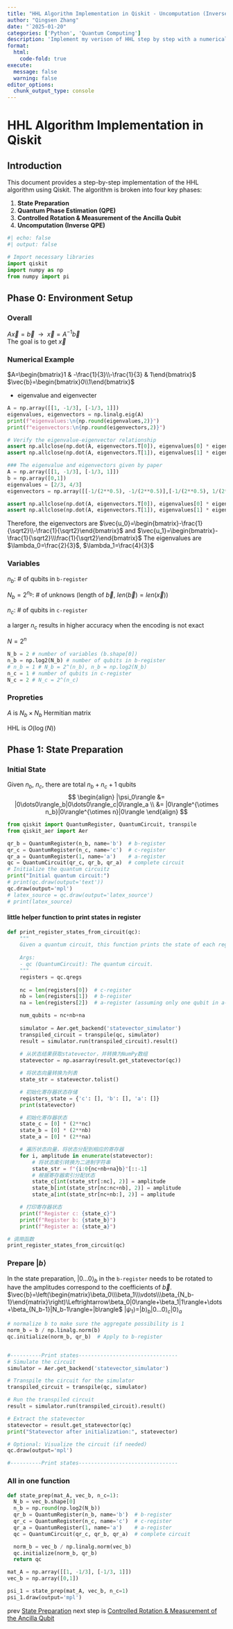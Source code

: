 ```yaml
---
title: "HHL Algorithm Implementation in Qiskit - Uncomputation (Inverse QPE)"
author: "Qingsen Zhang"
date: "`2025-01-20"
categories: ['Python', 'Quantum Computing']
description: 'Implement my verison of HHL step by step with a numerical example'
format: 
  html:
    code-fold: true
execute: 
  message: false
  warning: false
editor_options: 
  chunk_output_type: console
---
```


# HHL Algorithm Implementation in Qiskit

## Introduction

This document provides a step-by-step implementation of the HHL algorithm using Qiskit. The algorithm is broken into four key phases:

1. **State Preparation**
2. **Quantum Phase Estimation (QPE)**
3. **Controlled Rotation & Measurement of the Ancilla Qubit**
4. **Uncomputation (Inverse QPE)**

```python
#| echo: false
#| output: false

# Import necessary libraries
import qiskit
import numpy as np
from numpy import pi
```
## Phase 0: Environment Setup

### Overall
$A\vec{x}=\vec{b}~~\rightarrow~~\vec{x}=A^{-1}\vec{b}$  
The goal is to get $\vec{x}$


### Numerical Example
$A=\begin{bmatrix}1 & -\frac{1}{3}\\-\frac{1}{3} & 1\end{bmatrix}$  
$\vec{b}=\begin{bmatrix}0\\1\end{bmatrix}$

- eigenvalue and eigenvecter
```python
A = np.array([[1, -1/3], [-1/3, 1]])
eigenvalues, eigenvectors = np.linalg.eig(A)
print(f"eigenvalues:\n{np.round(eigenvalues,2)}")
print(f"eigenvectors:\n{np.round(eigenvectors,2)}")

# Verify the eigenvalue-eigenvector relationship
assert np.allclose(np.dot(A, eigenvectors.T[0]), eigenvalues[0] * eigenvectors.T[0])
assert np.allclose(np.dot(A, eigenvectors.T[1]), eigenvalues[1] * eigenvectors.T[1])
```

```python
### The eigenvalue and eigenvectors given by paper
A = np.array([[1, -1/3], [-1/3, 1]])
b = np.array([0,1])
eigenvalues = [2/3, 4/3]
eigenvectors = np.array([[-1/(2**0.5), -1/(2**0.5)],[-1/(2**0.5), 1/(2**0.5)]])

assert np.allclose(np.dot(A, eigenvectors.T[0]), eigenvalues[0] * eigenvectors.T[0])
assert np.allclose(np.dot(A, eigenvectors.T[1]), eigenvalues[1] * eigenvectors.T[1])
```

Therefore, the eigenvectors are $\vec{u_0}=\begin{bmatrix}-\frac{1}{\sqrt2}\\-\frac{1}{\sqrt2}\end{bmatrix}$ and $\vec{u_1}=\begin{bmatrix}-\frac{1}{\sqrt2}\\\frac{1}{\sqrt2}\end{bmatrix}$
The eigenvalues are $\lambda_0=\frac{2}{3}$, $\lambda_1=\frac{4}{3}$

### Variables
$n_b$: # of qubits in `b-register` 

$N_b=2^{n_b}$: # of unknows (length of $\vec{b}$, $len(\vec{b})=len(\vec{x})$)

$n_c$: # of qubits in ``c-register``

a larger $n_c$ results in higher accuracy when the encoding is not exact 

$N=2^n$ 

```python
N_b = 2 # number of variables (b.shape[0])
n_b = np.log2(N_b) # number of qubits in b-register
# n_b = 1 # N_b = 2^(n_b), n_b = np.log2(N_b)
n_c = 1 # number of qubits in c-register
N_c = 2 # N_c = 2^(n_c)
```

### Propreties

$A$ is $N_b \times N_b$ Hermitian matrix

HHL is $O(\log(N))$ 

## Phase 1: State Preparation

### Initial State
Given $n_b$, $n_c$, there are total $n_b+n_c+1$ qubits
$$
\begin{align}
|\psi_0\rangle &= |0\dots0\rangle_b|0\dots0\rangle_c|0\rangle_a \\
&= |0\rangle^{\otimes n_b}|0\rangle^{\otimes n}|0\rangle
\end{align}
$$

```python
from qiskit import QuantumRegister, QuantumCircuit, transpile
from qiskit_aer import Aer

qr_b = QuantumRegister(n_b, name='b')  # b-register
qr_c = QuantumRegister(n_c, name='c')  # c-register
qr_a = QuantumRegister(1, name='a')    # a-register
qc = QuantumCircuit(qr_c, qr_b, qr_a)  # complete circuit
# Initialize the quantum circuitz
print("Initial quantum circuit:")
# print(qc.draw(output='text'))
qc.draw(output='mpl')
# latex_source = qc.draw(output='latex_source')
# print(latex_source)
```

#### little helper function to print states in register
```python
def print_register_states_from_circuit(qc):
    """
    Given a quantum circuit, this function prints the state of each register.
    
    Args:
    - qc (QuantumCircuit): The quantum circuit.
    """
    registers = qc.qregs
    
    nc = len(registers[0])  # c-register
    nb = len(registers[1])  # b-register
    na = len(registers[2])  # a-register (assuming only one qubit in a-register)

    num_qubits = nc+nb+na 
    
    simulator = Aer.get_backend('statevector_simulator')
    transpiled_circuit = transpile(qc, simulator)
    result = simulator.run(transpiled_circuit).result()
    
    # 从状态结果获取statevector，并转换为NumPy数组
    statevector = np.asarray(result.get_statevector(qc))

    # 将状态向量转换为列表
    state_str = statevector.tolist()

    # 初始化寄存器状态存储
    registers_state = {'c': [], 'b': [], 'a': []}
    print(statevector)

    # 初始化寄存器状态
    state_c = [0] * (2**nc)
    state_b = [0] * (2**nb)
    state_a = [0] * (2**na)

    # 遍历状态向量，将状态分配到相应的寄存器
    for i, amplitude in enumerate(statevector):
        # 将状态索引转换为二进制字符串
        state_str = f"{i:0{nc+nb+na}b}"[::-1]
        # 根据寄存器索引分配状态
        state_c[int(state_str[:nc], 2)] = amplitude
        state_b[int(state_str[nc:nc+nb], 2)] = amplitude
        state_a[int(state_str[nc+nb:], 2)] = amplitude

    # 打印寄存器状态
    print(f"Register c: {state_c}")
    print(f"Register b: {state_b}")
    print(f"Register a: {state_a}")

# 调用函数
print_register_states_from_circuit(qc)
```

### Prepare $|b\rangle$
In the state preparation, $|0\dots 0\rangle_b$ in the `b-register` needs to be rotated to have the amplitudes correspond to the coefficients of $\vec{b}$.
$\vec{b}=\left(\begin{matrix}\beta_0\\\beta_1\\\vdots\\\beta_{N_b-1}\end{matrix}\right)\Leftrightarrow\beta_0|0\rangle+\beta_1|1\rangle+\dots+\beta_{N_b-1}|N_b-1\rangle=|b\rangle$
$|\psi_1\rangle=|b\rangle_b|0\dots0\rangle_c|0\rangle_a$
```python

# normalize b to make sure the aggregate possibility is 1
norm_b = b / np.linalg.norm(b)
qc.initialize(norm_b, qr_b)  # Apply to b-register


#----------Print states--------------------------------
# Simulate the circuit
simulator = Aer.get_backend('statevector_simulator')

# Transpile the circuit for the simulator
transpiled_circuit = transpile(qc, simulator)

# Run the transpiled circuit
result = simulator.run(transpiled_circuit).result()

# Extract the statevector
statevector = result.get_statevector(qc)
print("Statevector after initialization:", statevector)

# Optional: Visualize the circuit (if needed)
qc.draw(output='mpl')

#----------Print states--------------------------------

```

### All in one function
```python
def state_prep(mat_A, vec_b, n_c=1):
  N_b = vec_b.shape[0]
  n_b = np.round(np.log2(N_b))
  qr_b = QuantumRegister(n_b, name='b')  # b-register
  qr_c = QuantumRegister(n_c, name='c')  # c-register
  qr_a = QuantumRegister(1, name='a')    # a-register
  qc = QuantumCircuit(qr_c, qr_b, qr_a)  # complete circuit

  norm_b = vec_b / np.linalg.norm(vec_b)
  qc.initialize(norm_b, qr_b)
  return qc

mat_A = np.array([[1, -1/3], [-1/3, 1]])
vec_b = np.array([0,1])

psi_1 = state_prep(mat_A, vec_b, n_c=1)
psi_1.draw(output='mpl')
```


prev [State Preparation](./09.hhl_imp3.qmd)
next step is [Controlled Rotation & Measurement of the Ancilla Qubit](./11.hhl_imp5.qmd)
